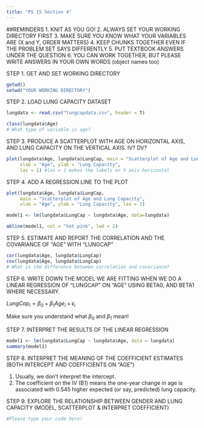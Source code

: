 ```yaml
---
title: "PS 15 Section 4"
---
```


##REMINDERS
1. KNIT AS YOU GO!
2. ALWAYS SET YOUR WORKING DIRECTORY FIRST
3. MAKE SURE YOU KNOW WHAT YOUR VARIABLES ARE (X and Y, ORDER MATTERS)
4. KEEP CHUNKS TOGETHER EVEN IF THE PROBLEM SET SAYS DIFFERENTLY
5. PUT TEXTBOOK ANSWERS UNDER THE QUESTION
6. YOU CAN WORK TOGETHER, BUT PLEASE WRITE ANSWERS IN YOUR OWN WORDS (object names too)

STEP 1. GET AND SET WORKING DIRECTORY
```r
getwd()
setwd("YOUR WORKING DIRECTORY")
```

STEP 2. LOAD LUNG CAPACITY DATASET
```r
lungdata <- read.csv("lungcapdata.csv", header = T)

class(lungdata$Age)
# What type of variable is age?
```

STEP 3. PRODUCE A SCATTERPLOT WITH AGE ON HORIZONTAL AXIS, AND LUNG CAPACITY ON THE VERTICAL AXIS. IV? DV?
```r
plot(lungdata$Age, lungdata$LungCap, main = "Scatterplot of Age and Lung Capacity",
     xlab = "Age", ylab = "Lung Capacity", 
     las = 1) #las = 1 makes the labels on Y axis horizontal 
```

STEP 4. ADD A REGRESSION LINE TO THE PLOT
```r
plot(lungdata$Age, lungdata$LungCap, 
     main = "Scatterplot of Age and Lung Capacity", 
     xlab = "Age", ylab = "Lung Capacity", las = 1)

model1 <- lm(lungdata$LungCap ~ lungdata$Age, data=lungdata)

abline(model1, col = "hot pink", lwd = 2)
```

STEP 5. ESTIMATE AND REPORT THE CORRELATION AND THE COVARIANCE OF "AGE" WITH "LUNGCAP"
```r
cor(lungdata$Age, lungdata$LungCap)
cov(lungdata$Age, lungdata$LungCap)
# What is the difference between correlation and covariance?
```

STEP 6. WRITE DOWN THE MODEL WE ARE FITTING WHEN WE DO A LINEAR REGRESSION OF "LUNGCAP" ON "AGE" USING BETA0, AND BETA1 WHERE NECESSARY.

$LungCap_i = \beta_0 + \beta_1Age_i + \epsilon_i$ 

Make sure you understand what $\beta_0$ and $\beta_1$ mean!

STEP 7. INTERPRET THE RESULTS OF THE LINEAR REGRESSION
```r
model1 <- lm(lungdata$LungCap ~ lungdata$Age, data = lungdata)
summary(model1)
```

STEP 8. INTERPRET THE MEANING OF THE COEFFICIENT ESTIMATES (BOTH INTERCEPT AND COEFFICIENTS ON "AGE") 

1. Usually, we don't interpret the intercept.  
2. The coefficient on the IV (B1) means the one-year change in age is associated with 0.545 higher expected (or say, predicted) lung capacity.

STEP 9. EXPLORE THE RELATIONSHIP BETWEEN GENDER AND LUNG CAPACITY (MODEL, SCATTERPLOT & INTERPRET COEFFICIENT)
```r
#Please type your code here!
```



